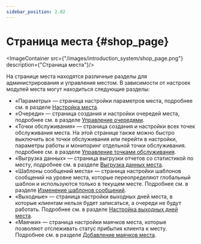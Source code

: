 ```yaml
---
sidebar_position: 2.02
---
```



# Страница места {#shop_page}

<ImageContainer src={"/images/introduction_system/shop_page.png"} description={"Страница места"}/>

На странице места находятся различные разделы для администрирования и управления местом. В зависимости от настроек модулей места могут находиться следующие разделы:
-   «Параметры» — страница настройки параметров места, подробнее см. в разделе [Настройка места](../shops_management/shops_creation_and_settings.mdx#).
-   «Очереди» — страница создания и настройки очередей места, подробнее см. в разделе [Управление очередями](../lines_management/lines_management.mdx).
-   «Точки обслуживания» — страница создания и настройки всех точек обслуживания места. На этой странице также можно быстро выключить все точки обслуживания или перейти в настройки, параметры работы и мониторинг отдельной точки обслуживания. подробнее см. в разделе [Управление точками обслуживания](../checkpoint_management/checkpoint_management.mdx).
-   «Выгрузка данных» — страница выгрузки отчетов со статистикой по месту, подробнее см. в разделе [Выгрузка данных места](../reports_and_export_data/shops_export_data.mdx).
-   «Шаблоны сообщений места» — страница настройки шаблонов сообщений на уровне места, которые переопределяют глобальный шаблон и используются только в текущем месте. Подробнее см. в разделе [Изменение шаблонов сообщений](../message_templates/message_templates_setting.mdx).
-   «Выходные» — страница настройки выходных дней места, в которые клиентам нельзя будет записаться, а очереди не будут работать. Подробнее см. в разделе [Настройка выходных дней места](../shops_management/shop_days_off.mdx).
-   «Маячки» — страница настройки маячков места, которые позволяют отслеживать статус прибытия клиента к месту. Подробнее см. в разделе [Добавление маячков места](../shops_management/shops_beacons.mdx).
